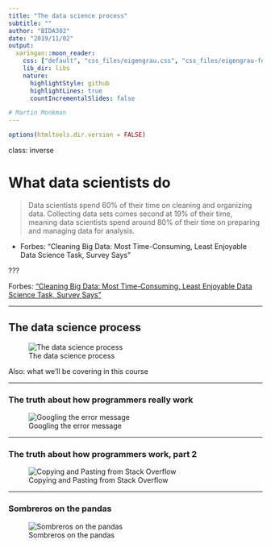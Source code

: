 ```yaml
---
title: "The data science process"
subtitle: ""
author: "BIDA302"
date: "2019/11/02"
output:
  xaringan::moon_reader:
    css: ["default", "css_files/eigengrau.css", "css_files/eigengrau-fonts.css"]    
    lib_dir: libs
    nature:
      highlightStyle: github
      highlightLines: true
      countIncrementalSlides: false

# Martin Monkman
---
```



```r
options(htmltools.dir.version = FALSE)
```

class: inverse

# What data scientists do


> Data scientists spend 60% of their time on cleaning and organizing data. Collecting data sets comes second at 19% of their time, meaning data scientists spend around 80% of their time on preparing and managing data for analysis.

- Forbes: "Cleaning Big Data: Most Time-Consuming, Least Enjoyable Data Science Task, Survey Says"

???

Forbes: ["Cleaning Big Data: Most Time-Consuming, Least Enjoyable Data Science Task, Survey Says"](https://www.forbes.com/sites/gilpress/2016/03/23/data-preparation-most-time-consuming-least-enjoyable-data-science-task-survey-says/#22d5a9446f63)

---

## The data science process

![The data science process](../img/data-science.png)

Also: what we'll be covering in this course 



---

### The truth about how programmers really work

![Googling the error message](../img/orly_googling_the_error_message_400.jpg)

---

### The truth about how programmers work, part 2


![Copying and Pasting from Stack Overflow](../img/orly_copy_and_paste_400.jpeg)

---

### Sombreros on the pandas

![Sombreros on the pandas](../img/sombreros_on_the_pandas.png)


